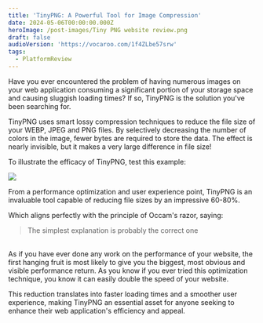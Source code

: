 ```yaml
---
title: 'TinyPNG: A Powerful Tool for Image Compression'
date: 2024-05-06T00:00:00.000Z
heroImage: /post-images/Tiny PNG website review.png
draft: false
audioVersion: 'https://vocaroo.com/1f4ZLbe57srw'
tags:
  - PlatformReview
---
```


Have you ever encountered the problem of having numerous images on your web application consuming a significant portion of your storage space and causing sluggish loading times? If so, TinyPNG is the solution you've been searching for.

TinyPNG uses smart lossy compression techniques to reduce the file size of your WEBP, JPEG and PNG files. By selectively decreasing the number of colors in the image, fewer bytes are required to store the data. The effect is nearly invisible, but it makes a very large difference in file size!

To illustrate the efficacy of TinyPNG, test this example:

![](</post-images/Tiny PNG ILLUSTRATION.png>)

From a performance optimization and user experience point, TinyPNG is an invaluable tool capable of reducing file sizes by an impressive 60-80%.

Which aligns perfectly with the principle of Occam's razor, saying:

> The simplest explanation is probably the correct one

\
As if you have ever done any work on the performance of your website, the first hanging fruit is most likely to give you the biggest, most obvious and visible performance return. As you know if you ever tried this optimization technique, you know it can easily double the speed of your website.

This reduction translates into faster loading times and a smoother user experience, making TinyPNG an essential asset for anyone seeking to enhance their web application's efficiency and appeal.
